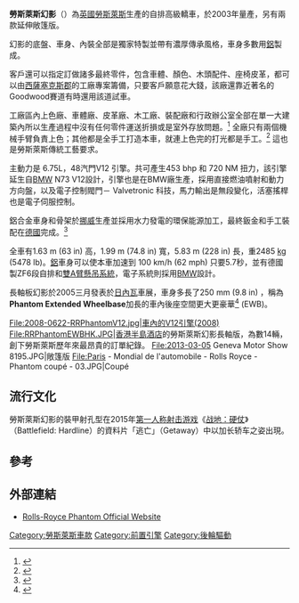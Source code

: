 {{noteTA
|1=zh-hans:大众; zh-hant:福斯;
|2=zh-hans:宾利; zh-hant:賓特利;
|3=zh-hans:喷气机; zh-hant:噴射機;
}}
{{Infobox Automobile
 | image            = [[File:Rolls_Royce_Phantom_Chassis_Nr_U121614.JPG|280px]]<br><div style="text-align: center;">勞斯萊斯幻影-2003七代</div>
 | name             = {{lang|en|Rolls-Royce Phantom}} <br>勞斯萊斯幻影
 | aka              = 
 | manufacturer     = [[勞斯萊斯|勞斯萊斯]]
 | parent_company   = 
 | production       = 2003-2017
 | body_style       = [[轎車|轎車]]<br>四門
 | layout           = [[前置引擎|前置引擎]] 後輪驅動
 | platform         = S系列
| wheelbase      =140.6 in (3571 mm)
| length         = 229.7 in (5834 mm)
| width          = 78.3 in (1989 mm)
| height         = 64.3 in (1633 mm)
| weight         = 2485 kg (5478 lb)
| ftrack         = 
| rtrack         = 
| fuel_economy   = 
| fuel_capacity  = 
| related        = 勞斯萊斯幻影敞篷
| similar        = 
| designer       = Marek Djordjevic<br>Ian Cameron
| engine           = 6.75 L V12 <br>453 bhp (338 kW)
| transmission     = ZF6段自排
ZF8段自排
}}
'''勞斯萊斯幻影'''（{{lang-en|Rolls-Royce Phantom}}）為[[英國|英國]][[勞斯萊斯|勞斯萊斯]]生產的自排高級轎車，於2003年量產，另有兩款延伸敞篷版。

幻影的底盤、車身、內裝全部是獨家特製並帶有濃厚傳承風格，車身多數用[[鋁|鋁]]製成。

客戶還可以指定訂做諸多最終零件，包含車體、顏色、木頭配件、座椅皮革，都可以由[[西薩塞克斯郡|西薩塞克斯郡]]的工廠專案籌備，只要客戶願意花大錢，該廠還靠近著名的Goodwood賽道有時還用該道試車。

工廠區內上色廠、車體廠、皮革廠、木工廠、裝配廠和行政辦公室全部在單一大建築內所以生產過程中沒有任何零件運送折損或是室外存放問題。<ref>{{cite web |url=http://rolls-roycemotorcars.com/lo-band/rollsroyce_goodwood.htm |title=Design without compromise | Rolls-Royce Goodwood |publisher=Rolls-Royce Motor Cars |date= |accessdate=2009-06-21 |deadurl=yes |archiveurl=https://web.archive.org/web/20090620002053/http://www.rolls-roycemotorcars.com/lo-band/rollsroyce_goodwood.htm |archivedate=2009-06-20 }}</ref>  全廠只有兩個機械手臂負責上色；其他都是全手工打造本車，就連上色完的打光都是手工。<ref>{{cite web |url=http://rolls-roycemotorcars.com/lo-band/creation_paint.htm |title=Design without compromise | Creation Paint |publisher=Rolls-Royce Motor Cars |date= |accessdate=2009-06-21 |deadurl=yes |archiveurl=https://web.archive.org/web/20090626170915/http://www.rolls-roycemotorcars.com/lo-band/creation_paint.htm |archivedate=2009-06-26 }}</ref>  這也是勞斯萊斯傳統工藝要求。

主動力是 6.75L，48汽門V12 引擎。共可產生453 bhp 和 720 NM 扭力，該引擎延生自[[BMW|BMW]] N73 V12設計，引擎也是在BMW廠生產，採用直接燃油噴射和動力方向盤，以及電子控制閥門－ Valvetronic 科技，馬力輸出是無段變化，活塞搖桿也是電子伺服控制。

鋁合金車身和骨架於[[挪威|挪威]]生產並採用水力發電的環保能源加工，最終鈑金和手工裝配在[[德國|德國]]完成。<ref>{{cite web |url=http://rolls-roycemotorcars.com/lo-band/rollsroyce_100facts2.htm |title=Design without compromise | Rolls-Royce Facts |publisher=Rolls-Royce Motor Cars |date= |accessdate=2009-06-21 |deadurl=yes |archiveurl=https://web.archive.org/web/20090608192003/http://www.rolls-roycemotorcars.com/lo-band/rollsroyce_100facts2.htm |archivedate=2009-06-08 }}</ref>

全車有1.63 m (63 in) 高，1.99 m (74.8 in) 寬，5.83 m (228 in) 長，重2485 [[kilogram|kg]] (5478 lb)。[[鋁|鋁]]車身可以使本車加速到 100 km/h (62 mph) 只要5.7秒，並有德國製ZF6段自排和[[雙A臂懸吊系統|雙A臂懸吊系統]]，電子系統則採用[[BMW|BMW]]設計。

長軸板幻影於2005三月發表於[[日內瓦|日內瓦]]車展，車身多長了250 mm (9.8 in) ，稱為'''Phantom Extended Wheelbase'''加長的車內後座空間更大更豪華<ref>{{cite web|url=http://www.automobilemag.com/auto_shows/2005_new_york/0503_rolls_royce_phantom_extended_wheelbase/|title=AutoMobile Mag}}</ref> (EWB)。

<gallery>
File:2008-0622-RRPhantomV12.jpg|車內的V12引擎(2008)
File:RRPhantomEWBHK.JPG|[[香港|香港]][[半島酒店|半島酒店]]的勞斯萊斯幻影長軸版，為數14輛，創下勞斯萊斯歷年來最昂貴的訂單紀錄。
File:2013-03-05 Geneva Motor Show 8195.JPG|敞篷版
File:Paris - Mondial de l'automobile - Rolls Royce - Phantom coupé - 03.JPG|Coupé
</gallery>

==流行文化==
勞斯萊斯幻影的裝甲射孔型在2015年[[第一人称射击游戏|第一人称射击游戏]]《[[战地：硬仗|战地：硬仗]]》（Battlefield: Hardline）的資料片「逃亡」（Getaway）中以加长轿车之姿出現。

==參考==
{{reflist}}

==外部連結==
{{commonscat|Rolls-Royce Phantom VII}}
* [http://www.rolls-roycemotorcars.com/ Rolls-Royce Phantom  Official Website] 

{{Rolls-Royce}}

[[Category:勞斯萊斯車款|Category:勞斯萊斯車款]]
[[Category:前置引擎|Category:前置引擎]]
[[Category:後輪驅動|Category:後輪驅動]]